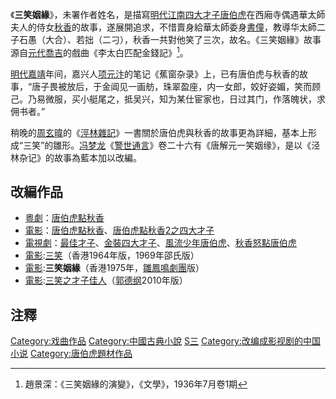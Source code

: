 《'''三笑姻緣'''》，未署作者姓名，是描寫[[明代|明代]][[江南四大才子|江南四大才子]][[唐伯虎|唐伯虎]]在西廂寺偶遇華太師夫人的侍女[[秋香|秋香]]的故事，遂展開追求，不惜賣身給華太師委身[[書僮|書僮]]，教導华太師二子石愚（大合）、若拙（二刁），秋香一共對他笑了三次，故名。《三笑姻緣》故事源自[[元代|元代]][[喬吉|喬吉]]的戲曲《李太白匹配金錢記》<ref>趙景深：《三笑姻緣的演變》，《文學》，1936年7月卷1期</ref>。

[[明代|明代]][[嘉靖|嘉靖]]年间，嘉兴人[[项元汴|项元汴]]的笔记《蕉窗杂录》上，已有唐伯虎与秋香的故事，“唐子畏被放后，于金阊见一画舫，珠翠盈座，内一女郎，姣好姿媚，笑而顾己。乃易微服，买小艇尾之，抵吴兴，知为某仕宦家也，日过其门，作落魄状，求佣书者。”

稍晚的[[周玄暐|周玄暐]]的《[[涇林雜記|涇林雜記]]》一書關於唐伯虎與秋香的故事更為詳細，基本上形成“三笑”的雛形。[[冯梦龙|冯梦龙]]《[[警世通言|警世通言]]》卷二十六有《唐解元一笑姻缘》，是以《泾林杂记》的故事為藍本加以改編。

== 改編作品 ==
*[[粵劇|粵劇]]：[[唐伯虎點秋香(粵劇)|唐伯虎點秋香]]
*[[電影|電影]]：[[唐伯虎點秋香_(電影)|唐伯虎點秋香]]、[[唐伯虎點秋香2之四大才子|唐伯虎點秋香2之四大才子]]
*[[電視劇|電視劇]]：[[最佳才子|最佳才子]]、[[金裝四大才子|金裝四大才子]]、[[風流少年唐伯虎|風流少年唐伯虎]]、[[秋香怒點唐伯虎|秋香怒點唐伯虎]]
*[[電影|電影]]:[[三笑|三笑]]（香港1964年版，1969年邵氏版）
*[[電影|電影]]:'''三笑姻緣'''（香港1975年，[[雛鳳鳴劇團|雛鳳鳴劇團]]版）
*[[電影|電影]]:[[三笑之才子佳人|三笑之才子佳人]]（[[郭德纲|郭德纲]]2010年版）

== 注釋 ==
<div class="references-small">
<references />
</div>
{{Chinese literature-stub}}

[[Category:戏曲作品|Category:戏曲作品]]
[[Category:中國古典小說|Category:中國古典小說]]
[[Category:明朝背景小說|S三]]
[[Category:改编成影视剧的中国小说|Category:改编成影视剧的中国小说]]
[[Category:唐伯虎題材作品|Category:唐伯虎題材作品]]